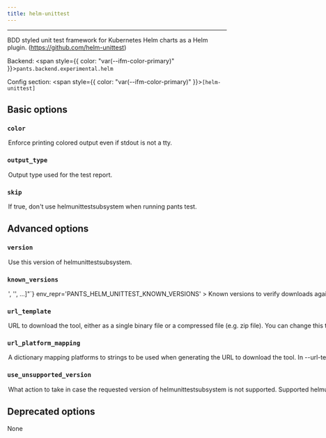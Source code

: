 ```yaml
---
title: helm-unittest
---
```



---

BDD styled unit test framework for Kubernetes Helm charts as a Helm plugin. (https://github.com/helm-unittest)

Backend: <span style={{ color: "var(--ifm-color-primary)" }}>`pants.backend.experimental.helm`</span>

Config section: <span style={{ color: "var(--ifm-color-primary)" }}>`[helm-unittest]`</span>

## Basic options

<span className={styles.options}>

### `color`

<Option
  cli_repr='--[no-]helm-unittest-color'
  env_repr='PANTS_HELM_UNITTEST_COLOR'
  default_repr='False'
>
  

Enforce printing colored output even if stdout is not a tty.

</Option>


### `output_type`

<Option
  cli_repr='--helm-unittest-output-type=<HelmUnitTestReportFormat>'
  env_repr='PANTS_HELM_UNITTEST_OUTPUT_TYPE'
  one_of='XUnit, NUnit, JUnit'
  default_repr='XUnit'
>
  

Output type used for the test report.

</Option>


### `skip`

<Option
  cli_repr='--[no-]helm-unittest-skip'
  env_repr='PANTS_HELM_UNITTEST_SKIP'
  default_repr='False'
>
  

If true, don't use helmunittestsubsystem when running `pants test`.

</Option>


## Advanced options

### `version`

<Option
  cli_repr='--helm-unittest-version=<str>'
  env_repr='PANTS_HELM_UNITTEST_VERSION'
  default_repr='0.3.3'
>
  

Use this version of helmunittestsubsystem.

</Option>


### `known_versions`

<Option
  cli_repr={`--helm-unittest-known-versions="['<str>', '<str>', ...]"`}
  env_repr='PANTS_HELM_UNITTEST_KNOWN_VERSIONS'
>
  

Known versions to verify downloads against.

Each element is a pipe-separated string of `version|platform|sha256|length`, where\:

- `version` is the version string
- `platform` is one of `[linux_arm64,linux_x86_64,macos_arm64,macos_x86_64]`
- `sha256` is the 64-character hex representation of the expected sha256
digest of the download file, as emitted by `shasum -a 256`
- `length` is the expected length of the download file in bytes, as emitted by
`wc -c`

E.g., `3.1.2|macos_x86_64|6d0f18cd84b918c7b3edd0203e75569e0c7caecb1367bbbe409b44e28514f5be|42813`.

Values are space-stripped, so pipes can be indented for readability if necessary.

</Option>


### `url_template`

<Option
  cli_repr='--helm-unittest-url-template=<str>'
  env_repr='PANTS_HELM_UNITTEST_URL_TEMPLATE'
  default_repr='https://github.com/helm-unittest/helm-unittest/releases/download/v{version}/helm-unittest-{platform}-{version}.tgz'
>
  

URL to download the tool, either as a single binary file or a compressed file (e.g. zip file). You can change this to point to your own hosted file, e.g. to work with proxies or for access via the filesystem through a `file\:$abspath` URL (e.g. `file\:/this/is/absolute`, possibly by [templating the buildroot in a config file](\<[Options](doc\:options#config-file-entries)>)).

Use `\{version}` to have the value from `--version` substituted, and `\{platform}` to have a value from `--url-platform-mapping` substituted in, depending on the current platform. For example, https\://github.com/.../protoc-\{version}-\{platform}.zip.

</Option>


### `url_platform_mapping`

<Option
  cli_repr={`--helm-unittest-url-platform-mapping="{'key1': val1, 'key2': val2, ...}"`}
  env_repr='PANTS_HELM_UNITTEST_URL_PLATFORM_MAPPING'
>
  

A dictionary mapping platforms to strings to be used when generating the URL to download the tool.

In `--url-template`, anytime the `\{platform}` string is used, Pants will determine the current platform, and substitute `\{platform}` with the respective value from your dictionary.

For example, if you define `\{"macos_x86_64"\: "apple-darwin", "linux_x86_64"\: "unknown-linux"}`, and run Pants on Linux with an intel architecture, then `\{platform}` will be substituted in the `--url-template` option with `unknown-linux`.

</Option>


### `use_unsupported_version`

<Option
  cli_repr='--helm-unittest-use-unsupported-version=<UnsupportedVersionUsage>'
  env_repr='PANTS_HELM_UNITTEST_USE_UNSUPPORTED_VERSION'
  one_of='error, warning'
  default_repr='error'
>
  

What action to take in case the requested version of helmunittestsubsystem is not supported.

Supported helmunittestsubsystem versions\: unspecified

</Option>


## Deprecated options

None

</span>